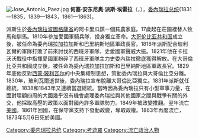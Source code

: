 [[File:Jose_Antonio_Paez.jpg|frame]]
'''何塞·安东尼奥·派斯·埃雷拉'''（{{lang-es|José Antonio Páez Herrera}}，{{bd|1790年|6月13日|1873年|5月6日|}}），[[委內瑞拉总统|委內瑞拉总统]](1831—1835，1839—1843，1861—1863)。

派斯生於[[委內瑞拉|委內瑞拉]][[波图格萨州|波圖格薩省]]的阿卡里瓜鎮一個貧農家庭。17歲起在莊園裡替人牧馬和馴馬。1810年參加愛國軍騎兵隊，投身獨立革命。[[大哥伦比亚共和国|大哥伦比亚共和国]]成立後，被任命為委內瑞拉加拉加斯和巴里納斯地區軍政長官。1818年派斯配合玻利瓦爾的軍隊打敗了前來討伐的西班牙軍隊，史愛國軍聲威大振。1821年他在卡拉沃沃戰役中指揮愛國軍粉碎了西班牙軍隊主力史委內瑞拉徹底獲得解放。在大哥倫比亞共和國成立後，被任命為委內瑞拉加拉加斯和巴里納斯地區軍政長官。1829年底他反對[[西蒙·玻利瓦尔|西蒙·玻利瓦尔]]的中央集權制思想，策動委內瑞拉與大哥倫比亞分離。1830年，玻利瓦爾逝世後，委內瑞拉宣布脫離大哥倫比亞獨立。1831年派斯就任{{link-es|委內瑞拉國|Estado de Venezuela}}總統，1838和1843年又連續當選總統。當時因為委內瑞拉只有小型軍事力量，在面對環顧四周的大國幾乎沒有機會處理委內瑞拉與其他國家之間與戰爭有關的外交，他採取高壓的政策以面對國內許多軍隊勢力。1849年被政變推翻。翌年流亡[[美國|美國]]。1861年回國，在保守黨支持下發動政變，奪取政權。1863年再度流亡，1873年5月6日死於美國。

{{Authority control}}
[[Category:委内瑞拉总统|Category:委内瑞拉总统]]
[[Category:考迪羅|Category:考迪羅]]
[[Category:流亡政治人物|Category:流亡政治人物]]